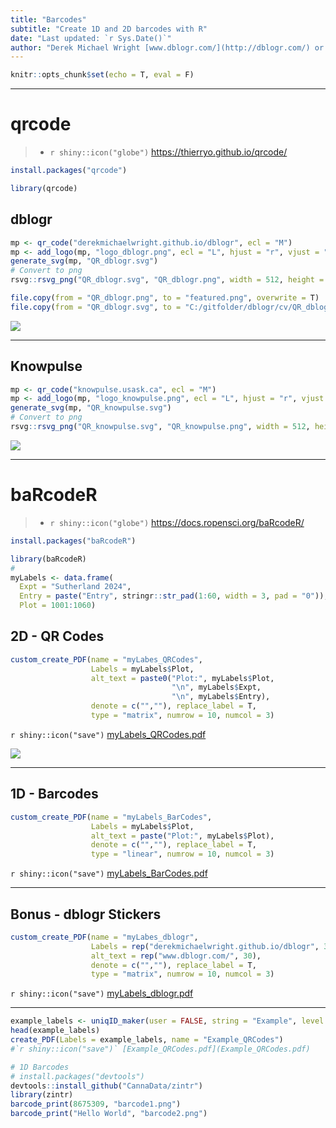 ```yaml
---
title: "Barcodes"
subtitle: "Create 1D and 2D barcodes with R"
date: "Last updated: `r Sys.Date()`"
author: "Derek Michael Wright [www.dblogr.com/](http://dblogr.com/) or [derekmichaelwright.github.io/dblogr](https://derekmichaelwright.github.io/dblogr/) <derek.wright@usask.ca>"
---
```


```r
knitr::opts_chunk$set(echo = T, eval = F)
```


---

# qrcode

> - `r shiny::icon("globe")` [https://thierryo.github.io/qrcode/](https://thierryo.github.io/qrcode/){target="_blank"}

```r
install.packages("qrcode")
```

```r
library(qrcode)
```

## dblogr

```r
mp <- qr_code("derekmichaelwright.github.io/dblogr", ecl = "M")
mp <- add_logo(mp, "logo_dblogr.png", ecl = "L", hjust = "r", vjust = "b")
generate_svg(mp, "QR_dblogr.svg")
# Convert to png
rsvg::rsvg_png("QR_dblogr.svg", "QR_dblogr.png", width = 512, height = 512)
```

```r
file.copy(from = "QR_dblogr.png", to = "featured.png", overwrite = T)
file.copy(from = "QR_dblogr.svg", to = "C:/gitfolder/dblogr/cv/QR_dblogr.svg", overwrite = T)
```

![](QR_dblogr.png)

---

## Knowpulse

```r
mp <- qr_code("knowpulse.usask.ca", ecl = "M")
mp <- add_logo(mp, "logo_knowpulse.png", ecl = "L", hjust = "r", vjust = "b")
generate_svg(mp, "QR_knowpulse.svg")
# Convert to png
rsvg::rsvg_png("QR_knowpulse.svg", "QR_knowpulse.png", width = 512, height = 512)
```

![](QR_knowpulse.png)

---

# baRcodeR

> - `r shiny::icon("globe")` [https://docs.ropensci.org/baRcodeR/](https://docs.ropensci.org/baRcodeR/){target="_blank"}

```r
install.packages("baRcodeR")
```

```r
library(baRcodeR)
# 
myLabels <- data.frame(
  Expt = "Sutherland 2024",
  Entry = paste("Entry", stringr::str_pad(1:60, width = 3, pad = "0")),
  Plot = 1001:1060)
```

## 2D - QR Codes

```r
custom_create_PDF(name = "myLabes_QRCodes",
                  Labels = myLabels$Plot,
                  alt_text = paste0("Plot:", myLabels$Plot,
                                    "\n", myLabels$Expt, 
                                    "\n", myLabels$Entry),
                  denote = c("",""), replace_label = T,
                  type = "matrix", numrow = 10, numcol = 3)
```

`r shiny::icon("save")` [myLabels_QRCodes.pdf](myLabels_QRCodes.pdf)

![](myLabels_QRCodes.png)

---

## 1D - Barcodes

```r
custom_create_PDF(name = "myLabels_BarCodes", 
                  Labels = myLabels$Plot, 
                  alt_text = paste("Plot:", myLabels$Plot), 
                  denote = c("",""), replace_label = T,
                  type = "linear", numrow = 10, numcol = 3)
```

`r shiny::icon("save")` [myLabels_BarCodes.pdf](myLabels_BarCodes.pdf)

---

## Bonus - dblogr Stickers

```r
custom_create_PDF(name = "myLabes_dblogr",
                  Labels = rep("derekmichaelwright.github.io/dblogr", 30),
                  alt_text = rep("www.dblogr.com/", 30),
                  denote = c("",""), replace_label = T,
                  type = "matrix", numrow = 10, numcol = 3)
```

`r shiny::icon("save")` [myLabels_dblogr.pdf](myLabels_dblogr.pdf)

---

```r
example_labels <- uniqID_maker(user = FALSE, string = "Example", level = 1:80)
head(example_labels)
create_PDF(Labels = example_labels, name = "Example_QRCodes")
#`r shiny::icon("save")` [Example_QRCodes.pdf](Example_QRCodes.pdf)
```

```r
# 1D Barcodes
# install.packages("devtools")
devtools::install_github("CannaData/zintr")
library(zintr)
barcode_print(8675309, "barcode1.png")
barcode_print("Hello World", "barcode2.png")
```
